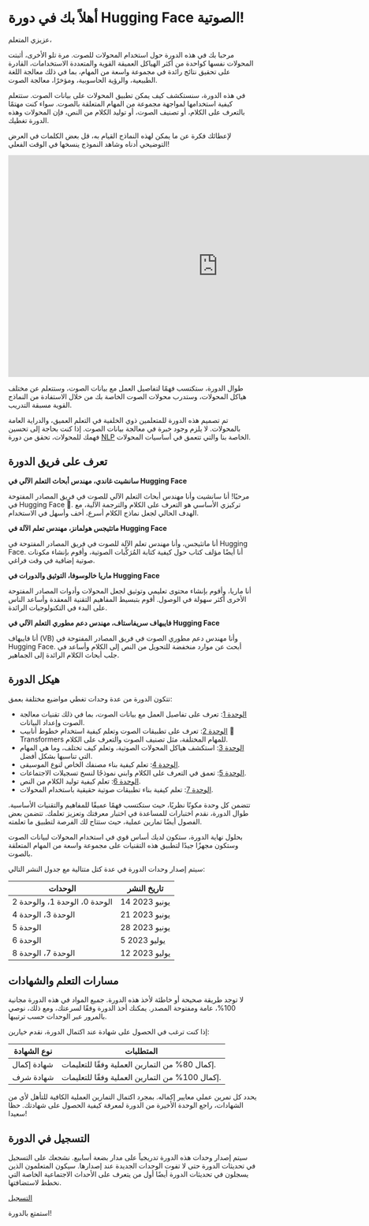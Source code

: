 # أهلاً بك في دورة Hugging Face الصوتية!

عزيزي المتعلم،

مرحبا بك في هذه الدورة حول استخدام المحولات للصوت. مرة تلو الأخرى، أثبتت المحولات نفسها كواحدة من أكثر
الهياكل العميقة القوية والمتعددة الاستخدامات، القادرة على تحقيق نتائج رائدة في مجموعة واسعة من
المهام، بما في ذلك معالجة اللغة الطبيعية، والرؤية الحاسوبية، ومؤخرًا، معالجة الصوت.

في هذه الدورة، سنستكشف كيف يمكن تطبيق المحولات على بيانات الصوت. ستتعلم كيفية استخدامها لمواجهة مجموعة
من المهام المتعلقة بالصوت. سواء كنت مهتمًا بالتعرف على الكلام، أو تصنيف الصوت، أو توليد الكلام
من النص، فإن المحولات وهذه الدورة تغطيك.

لإعطائك فكرة عن ما يمكن لهذه النماذج القيام به، قل بعض الكلمات في العرض التوضيحي أدناه وشاهد النموذج ينسخها في الوقت الفعلي!

<iframe
	src="https://openai-whisper.hf.space"
	frameborder="0"
	width="850"
	height="450">
</iframe>

طوال الدورة، ستكتسب فهمًا لتفاصيل العمل مع بيانات الصوت، وستتعلم عن مختلف
هياكل المحولات، وستدرب محولات الصوت الخاصة بك من خلال الاستفادة من النماذج القوية مسبقة التدريب.

تم تصميم هذه الدورة للمتعلمين ذوي الخلفية في التعلم العميق، والدراية العامة بالمحولات.
لا يلزم وجود خبرة في معالجة بيانات الصوت. إذا كنت بحاجة إلى تحسين فهمك للمحولات، تحقق من
دورة [NLP](https://huggingface.co/course/chapter1/1) الخاصة بنا والتي تتعمق في أساسيات المحولات.

## تعرف على فريق الدورة

**سانشيت غاندي، مهندس أبحاث التعلم الآلي في Hugging Face**

مرحبًا! أنا سانشيت وأنا مهندس أبحاث التعلم الآلي للصوت في فريق المصادر المفتوحة في Hugging Face 🤗.
تركيزي الأساسي هو التعرف على الكلام والترجمة الآلية، مع الهدف الحالي لجعل نماذج الكلام أسرع،
أخف وأسهل في الاستخدام.

**ماتثيجس هولمانز، مهندس تعلم الآلة في Hugging Face**

أنا ماتثيجس، وأنا مهندس تعلم الآلة للصوت في فريق المصادر المفتوحة في Hugging Face. أنا أيضًا مؤلف
كتاب حول كيفية كتابة المُرَكِّبات الصوتية، وأقوم بإنشاء مكونات صوتية إضافية في وقت فراغي.

**ماريا خالوسوفا، التوثيق والدورات في Hugging Face**

أنا ماريا، وأقوم بإنشاء محتوى تعليمي وتوثيق لجعل المحولات وأدوات المصادر المفتوحة الأخرى أكثر
سهولة في الوصول. أقوم بتبسيط المفاهيم التقنية المعقدة وأساعد الناس على البدء في التكنولوجيات الرائدة.

**فايبهاف سريفاستاف، مهندس دعم مطوري التعلم الآلي في Hugging Face**

أنا فايبهاف (VB) وأنا مهندس دعم مطوري الصوت في فريق المصادر المفتوحة في Hugging Face. أبحث
عن موارد منخفضة للتحويل من النص إلى الكلام وأساعد في جلب أبحاث الكلام الرائدة إلى الجماهير.

## هيكل الدورة

تتكون الدورة من عدة وحدات تغطي مواضيع مختلفة بعمق:

* [الوحدة 1](https://huggingface.co/learn/audio-course/chapter1): تعرف على تفاصيل العمل مع بيانات الصوت، بما في ذلك تقنيات معالجة الصوت وإعداد البيانات.
* [الوحدة 2](https://huggingface.co/learn/audio-course/chapter2): تعرف على تطبيقات الصوت وتعلم كيفية استخدام خطوط أنابيب 🤗 Transformers للمهام المختلفة، مثل
تصنيف الصوت والتعرف على الكلام.
* [الوحدة 3](https://huggingface.co/learn/audio-course/chapter3): استكشف هياكل المحولات الصوتية، وتعلم كيف تختلف، وما هي المهام التي تناسبها بشكل أفضل.
* [الوحدة 4](https://huggingface.co/learn/audio-course/chapter4): تعلم كيفية بناء مصنفك الخاص لنوع الموسيقى.
* [الوحدة 5](https://huggingface.co/learn/audio-course/chapter5): تعمق في التعرف على الكلام وابني نموذجًا لنسخ تسجيلات الاجتماعات.
* [الوحدة 6](https://huggingface.co/learn/audio-course/chapter6): تعلم كيفية توليد الكلام من النص.
* [الوحدة 7](https://huggingface.co/learn/audio-course/chapter7): تعلم كيفية بناء تطبيقات صوتية حقيقية باستخدام المحولات.

تتضمن كل وحدة مكونًا نظريًا، حيث ستكتسب فهمًا عميقًا للمفاهيم والتقنيات الأساسية. طوال الدورة، نقدم اختبارات للمساعدة في اختبار معرفتك وتعزيز تعلمك.
تتضمن بعض الفصول أيضًا تمارين عملية، حيث ستتاح لك الفرصة لتطبيق ما تعلمته.

بحلول نهاية الدورة، ستكون لديك أساس قوي في استخدام المحولات لبيانات الصوت وستكون
مجهزًا جيدًا لتطبيق هذه التقنيات على مجموعة واسعة من المهام المتعلقة بالصوت.

سيتم إصدار وحدات الدورة في عدة كتل متتالية مع جدول النشر التالي:

| الوحدات   | تاريخ النشر |
|---|-----------------|
| الوحدة 0، الوحدة 1، والوحدة 2  | 14 يونيو 2023   |
| الوحدة 3، الوحدة 4  | 21 يونيو 2023   |
| الوحدة 5  | 28 يونيو 2023   |
| الوحدة 6  | 5 يوليو 2023    |
| الوحدة 7، الوحدة 8  | 12 يوليو 2023   |

## مسارات التعلم والشهادات

لا توجد طريقة صحيحة أو خاطئة لأخذ هذه الدورة. جميع المواد في هذه الدورة مجانية 100%، عامة ومفتوحة المصدر.
يمكنك أخذ الدورة وفقًا لسرعتك، ومع ذلك، نوصي بالمرور عبر الوحدات حسب ترتيبها.

إذا كنت ترغب في الحصول على شهادة عند اكتمال الدورة، نقدم خيارين:

| نوع الشهادة   | المتطلبات                                                       |
|---|--------------------------------------------------------------------|
| شهادة إكمال  | إكمال 80% من التمارين العملية وفقًا للتعليمات.  |
| شهادة شرف  | إكمال 100% من التمارين العملية وفقًا للتعليمات. |

يحدد كل تمرين عملي معايير إكماله. بمجرد اكتمال التمارين العملية الكافية للتأهل
لأي من الشهادات، راجع الوحدة الأخيرة من الدورة لمعرفة كيفية الحصول على شهادتك. حظا سعيدا!

## التسجيل في الدورة

سيتم إصدار وحدات هذه الدورة تدريجياً على مدار بضعة أسابيع. نشجعك على التسجيل في
تحديثات الدورة حتى لا تفوت الوحدات الجديدة عند إصدارها. سيكون المتعلمون الذين يسجلون في تحديثات الدورة
أيضًا أول من يتعرف على الأحداث الاجتماعية الخاصة التي نخطط لاستضافتها.

[التسجيل](http://eepurl.com/insvcI)

استمتع بالدورة!